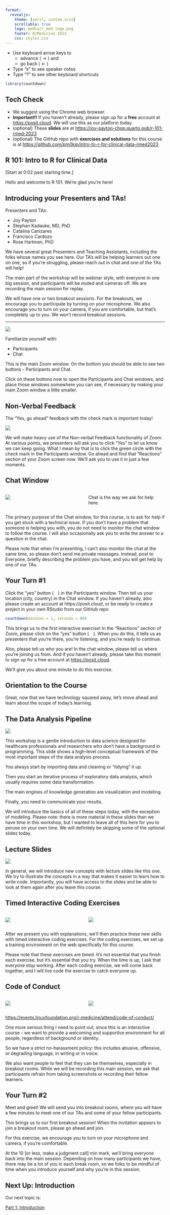 ```yaml
---
format: 
  revealjs:
    theme: [serif, custom.scss]
    scrollable: true
    logo: media/r_med_logo.png
    footer: R/Medicine 2023
    css: styles.css
---
```


-   Use keyboard arrow keys to
    -   advance ( → ) and
    -   go back ( ← )
-   Type "s" to see speaker notes
-   Type "?" to see other keyboard shortcuts

```r
library(countdown)
```

## Tech Check {.smaller}

-   We suggest using the Chrome web browser.
-   **Important!!** If you haven't already, please sign up for a **free** account at <https://posit.cloud>. We will use this as our platform today. 
-   (optional) These **slides** are at <https://joy-payton-chop.quarto.pub/r-101-rmed-2023>
-   (optional) The GitHub repo with **exercises and solutions** for this course is at <https://github.com/pm0kjp/intro-to-r-for-clinical-data-rmed2023>


## R 101: Intro to R for Clinical Data {.section-break background-image="media/cork-board.png" background-size="400px" background-repeat="repeat"}


::: notes
\[Start at 0:02 past starting time.\]

Hello and welcome to R 101. We're glad you're here!
:::

## Introducing your Presenters and TAs! {.smaller}

Presenters and TAs: 

- Joy Payton
- Stephan Kadauke, MD, PhD
- Catalina Canizares
- Francisco Cardozo
- Rose Hartman, PhD

::: notes

We have several great Presenters and Teaching Assistants, including the folks whose names you see here. Our TA's will be helping learners out one on one, so if you're struggling, please reach out in chat and one of the TAs will help!

The main part of the workshop will be webinar style, with everyone in one big session, and participants will be muted and cameras off. We are recording the main session for replay.

We will have one or two breakout sessions. For the breakouts, we encourage you to participate by turning on your microphone. We also encourage you to turn on your camera, if you are comfortable, but that's completely up to you. We won't record breakout sessions.

:::

------------------------------------------------------------------------

![](media/main_zoom_window.png){.bordered fig-align="center"}

Familiarize yourself with:

-   Participants
-   Chat

::: notes
This is the main Zoom window. On the bottom you should be able to see two buttons - Participants and Chat.

Click on these buttons now to open the Participants and Chat windows, and place those windows somewhere you can see, if necessary by making your main Zoom window a little smaller.
:::

## Non-Verbal Feedback

The "Yes, go ahead" feedback with the check mark is important today!

![](media/feedback.png){.half .centered fig-align="center"}

::: notes
We will make heavy use of the Non-verbal Feedback functionality of Zoom. At various points, we presenters will ask you to click "Yes" to let us know we can keep going. What I mean by that is to click the green circle with the check mark in the Participants window. Go ahead and find that "Reactions" section of your Zoom screen now. We'll ask you to use it in just a few moments.
:::

## Chat Window

::: {.columns .v-center-container}
::: {.column width="50%"}
![](media/chat_window.png)
:::

::: {.column width="50%"}
Chat is the way we ask for help here.
:::
:::

::: notes
The primary purpose of the Chat window, for this course, is to ask for help if you get stuck with a technical issue. If you don't have a problem that someone is helping you with, you do not need to monitor the chat window to follow the course. I will also occasionally ask you to write the answer to a question in the chat.

Please note that when I'm presenting, I can't also monitor the chat at the same time, so please don't send me private messages. Instead, post to Everyone, briefly describing the problem you have, and you will get help by one of our TAs.
:::

## Your Turn #1 {background-color="#e3faf1"}

Click the "yes" button (![](media/yes_button.png){.inline-image height="1em"}) in the Participants window. Then tell us your location (city, country) in the Chat window.  If you haven't already, also please create an account at https://posit.cloud, or be ready to create a project in your own RStudio from our GitHub repo

```r
countdown(minutes = 1, seconds = 00)
```

::: notes
This brings us to the first interactive exercise! In the "Reactions" section of Zoom, please click on the "yes" button (![](media/yes_button.png){.inline-image height="1em"}). When you do this, it tells us as presenters that you're there, you're listening, and you're ready to continue.

Also, please tell us who you are! In the chat window, please tell us where you're joining us from.  And if you haven't already, please take this moment to sign up for a free account at <https://posit.cloud>.

We'll give you about one minute to do this exercise.
:::

## Orientation to the Course {.section-break background-image="media/cork-board.png" background-size="400px" background-repeat="repeat"}

::: notes
Great, now that we have technology squared away, let's move ahead and learn about the scope of today's learning.
:::

## The Data Analysis Pipeline

![](media/data_analysis_pipeline.png){.centered}

::: notes
This workshop is a gentle introduction to data science designed for healthcare professionals and researchers who don't have a background in programming. This slide shows a high-level conceptual framework of the most important steps of the data analysis process.

You always start by importing data and cleaning or "tidying" it up.

Then you start an iterative process of exploratory data analysis, which usually requires some data transformation.

The main engines of knowledge generation are visualization and modeling.

Finally, you need to communicate your results.

We will introduce the basics of all of these steps today, with the exception of modeling.  Please note: there is more material in these slides than we have time in this workshop, but I wanted to leave all of this here for you to peruse on your own time.  We will definitely be skipping some of the optional slides today.
:::

## Lecture Slides

![](media/slide_example.png){fig-align="center"}

::: notes
In general, we will introduce new concepts with lecture slides like this one. We try to illustrate the concepts in a way that makes it easier to learn how to write code. Importantly, you will have access to the slides and be able to look at them again after you leave this course.
:::

## Timed Interactive Coding Exercises

::: {.columns .v-center-container}
::: {.column width="50%"}
![](media/your_turn_example.png)
:::

::: {.column width="50%"}
![](media/rstudio_example.png)
:::
:::

::: notes
After we present you with explanations, we'll then practice these new skills with timed interactive coding exercises. For the coding exercises, we set up a training environment on the web specifically for this course.

Please note that these exercises are timed. It's not essential that you finish each exercise, but it's essential that you try. When the time is up, I ask that everyone stop working. After each coding exercise, we will come back together, and I will live code the exercise to catch everyone up.
:::

## Code of Conduct {.smaller}

::: columns
::: {.column width="50%"}
![](media/no_harassment.png){.half fig-align="center"}
:::

::: {.column width="50%"}
![](media/no_recordings.png){.half fig-align="center"}
:::
:::

<https://events.linuxfoundation.org/r-medicine/attend/code-of-conduct/>

::: notes
One more serious thing I need to point out, since this is an interactive course - we want to provide a welcoming and supportive environment for all people, regardless of background or identity.

So we have a strict no-harassment policy: this includes abusive, offensive, or degrading language, in writing or in voice.

We also want people to feel that they can be themselves, especially in breakout rooms. While we will be recording this main session, we ask that participants refrain from taking screenshots or recording their fellow learners.
:::

## Your Turn #2 {background-color="#e3faf1"}

Meet and greet! We will send you into breakout rooms, where you will have a few minutes to meet one of our TAs and some of your fellow participants.

::: notes
This brings us to our first breakout session! When the invitation appears to join a breakout room, please go ahead and join.

For this exercise, we encourage you to turn on your microphone and camera, if you're comfortable.

At the 10 [or less, make a judgment call] min mark, we'll bring everyone back into the main session.  Depending on how many participants we have, there may be a lot of you in each break room, so we folks to be mindful of time when you introduce yourself and why you're in this session.
:::

## Next Up: Introduction

Our next topic is:

[Part 1: Introduction](https://joy-payton-chop.quarto.pub/r-101-rmed-2023/introduction)


